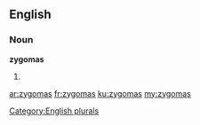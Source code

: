 ==English==

===Noun===
'''zygomas'''

# {{plural of|zygoma}}

[[Category:English plurals]]

[[ar:zygomas]]
[[fr:zygomas]]
[[ku:zygomas]]
[[my:zygomas]]